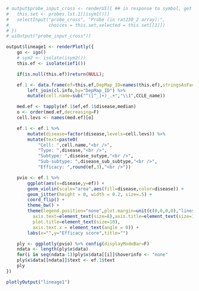 ```r
# output$probe_input_cross <- renderUI({ ## in response to symbol, get the probe
#   this.set <- probes.lst.1[[isym1()]]
#   selectInput("probe_cross", "Probe (in rat230_2 array):",
#               choices = this.set,selected = this.set[[1]])
# })
# uiOutput("probe_input_cross"))

output$lineage1 <- renderPlotly({
	go <- igo()
	# sym2 <- isolate(isym2())
	this.ef <- isolate(ief1())

	if(is.null(this.ef))return(NULL);

	ef.1 <- data.frame(ef=this.ef,DepMap_ID=names(this.ef),stringsAsFactors=FALSE) %>%
		left_join(cl.info,by="DepMap_ID") %>%
		mutate(cell.name=sub("^([^_]+)_.+","\\1",CCLE_name))

	med.ef <- tapply(ef.1$ef,ef.1$disease,median)
	o <- order(med.ef,decreasing=F)
	cell.levs <- names(med.ef)[o]

	ef.1 <- ef.1 %>% 
		mutate(disease=factor(disease,levels=cell.levs)) %>%
		mutate(text=paste0(
			"Cell: ",cell.name,"<br />",
			"Type: ",disease,"<br />",
			"Subtype: ",disease_sutype,"<br />",
			"Sub-subtype: ",disease_sub_subtype,"<br />",
			"Efficacy: ",round(ef,3),"<br />"))

	pvio <- ef.1 %>%
		ggplot(aes(x=disease,y=ef)) +
		geom_violin(scale="area",aes(fill=disease,color=disease)) +
		geom_jitter(height = 0, width = 0.2, size=.5) +
		coord_flip() +
		theme_bw() +
		theme(legend.position="none",plot.margin=unit(c(0,0,0,0),"lines"),
		  axis.text=element_text(size=8),axis.title=element_text(size=10),
		  plot.title=element_text(size=10),
		  axis.text.x = element_text(angle = 0)) +
		labs(x="",y="Efficacy score",title="")

	ply <- ggplotly(pvio) %>% config(displayModeBar=F)
	ndata <- length(ply$x$data)
	for(i in seq(ndata-1))ply$x$data[[i]]$hoverinfo <- "none"
    ply$x$data[[ndata]]$text <- ef.1$text
	ply
})
```
```r
plotlyOutput("lineage1")
```

